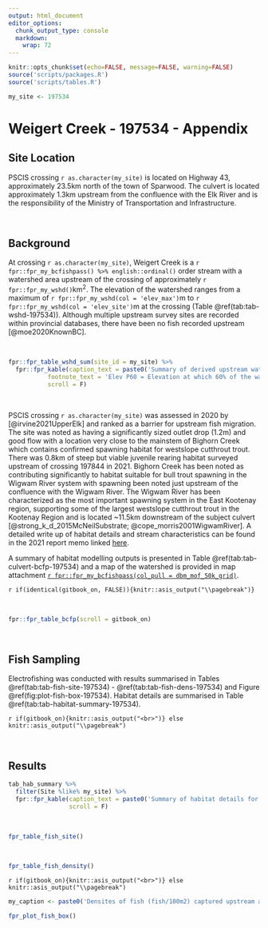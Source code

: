 ```yaml
---
output: html_document
editor_options: 
  chunk_output_type: console
  markdown: 
    wrap: 72
---
```


```r
knitr::opts_chunk$set(echo=FALSE, message=FALSE, warning=FALSE)
source('scripts/packages.R')
source('scripts/tables.R')

```

```r
my_site <- 197534

```

# Weigert Creek - 197534 - Appendix {-}

## Site Location {.unnumbered}

PSCIS crossing `r as.character(my_site)` is located on
Highway 43, approximately 23.5km north of the town of
Sparwood. The culvert is located approximately 1.3km
upstream from the confluence with the Elk River and is the
responsibility of the Ministry of Transportation and Infrastructure.

<br>

## Background {.unnumbered}

At crossing `r as.character(my_site)`, Weigert Creek is a
`r fpr::fpr_my_bcfishpass() %>% english::ordinal()` order stream with a
watershed area upstream of the crossing of approximately
`r fpr::fpr_my_wshd()`km^2^. The elevation of the watershed ranges from
a maximum of `r fpr::fpr_my_wshd(col = 'elev_max')`m to
`r fpr::fpr_my_wshd(col = 'elev_site')`m at the crossing (Table
\@ref(tab:tab-wshd-197534)). Although multiple upstream survey sites are recorded within provincial databases, there have been no fish recorded upstream [@moe2020KnownBC].

<br>

```r
fpr::fpr_table_wshd_sum(site_id = my_site) %>% 
  fpr::fpr_kable(caption_text = paste0('Summary of derived upstream watershed statistics for PSCIS crossing ', my_site, '.'),
           footnote_text = 'Elev P60 = Elevation at which 60% of the watershed area is above',
           scroll = F)

```

<br>

PSCIS crossing `r as.character(my_site)` was assessed in 2020 by [@irvine2021UpperElk] and ranked as a barrier for upstream fish migration. The site was noted as having a significantly sized outlet drop (1.2m) and good flow with a location very close to the mainstem of Bighorn Creek which contains confirmed spawning habitat for westslope cutthrout trout. There was 0.8km of steep but viable juvenile rearing habitat surveyed upstream of crossing 197844 in 2021. Bighorn Creek has been noted as contributing significantly to habitat suitable for bull trout spawning in the Wigwam River system with spawning been noted just upstream of the confluence with the Wigwam River. The Wigwam River has been characterized as the most important spawning system in the East Kootenay region, supporting some of the largest westslope cutthrout trout in the Kootenay Region and is located ~11.5km downstream of the subject culvert [@strong_k_d_2015McNeilSubstrate; @cope_morris2001WigwamRiver].  A detailed write up of habitat details and stream characteristics can be found in the 2021 report memo linked [here](https://www.newgraphenvironment.com/fish_passage_elk_2021_reporting/appendix---197844---tributary-to-bighorn-creek.html).

A summary of habitat modelling outputs is presented in Table
\@ref(tab:tab-culvert-bcfp-197534) and a map of the watershed is
provided in map attachment
[`r fpr::fpr_my_bcfishpass(col_pull = dbm_mof_50k_grid)`](`r fpr::fpr_my_mapsheet(wshd = "elkr", archive_date = "2022-03-17")`).

`r if(identical(gitbook_on, FALSE)){knitr::asis_output("\\pagebreak")}`

<br>

```r
fpr::fpr_table_bcfp(scroll = gitbook_on) 
```

<br>

## Fish Sampling {.unnumbered}

Electrofishing was conducted with results summarised in Tables \@ref(tab:tab-fish-site-197534) - \@ref(tab:tab-fish-dens-197534) and Figure
\@ref(fig:plot-fish-box-197534). Habitat details are summarised in Table \@ref(tab:tab-habitat-summary-197534). 

`r if(gitbook_on){knitr::asis_output("<br>")} else knitr::asis_output("\\pagebreak")`

<br>

## Results {.unnumbered}



```r
tab_hab_summary %>% 
  filter(Site %like% my_site) %>%
  fpr::fpr_kable(caption_text = paste0('Summary of habitat details for electrofishing sites upstream and downstream of PSCIS crossing ', my_site, '.'),
                 scroll = F) 

```

<br>

```r
fpr_table_fish_site()

```

<br>

```r
fpr_table_fish_density()

```

`r if(gitbook_on){knitr::asis_output("<br>")} else knitr::asis_output("\\pagebreak")`

```r
my_caption <- paste0('Densites of fish (fish/100m2) captured upstream and downstream of PSCIS crossing ', my_site, '.')

fpr_plot_fish_box() 

```

